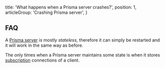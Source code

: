   title: 'What happens when a Prisma server crashes?',
  position: 1,
  articleGroup: 'Crashing Prisma server',
}

## FAQ

A [Prisma server](/prisma-server) is mostly _stateless_, therefore it can simply be restarted and it will work in the same way as before.

The only times when a Prisma server maintains some state is when it stores [subscription](qwe3) connections of a client.